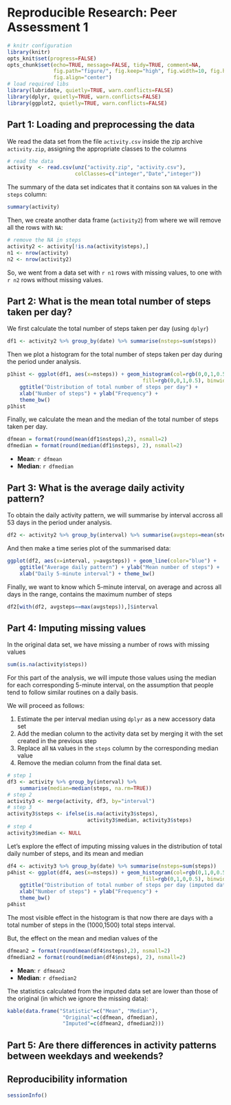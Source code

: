 # Reproducible Research: Peer Assessment 1

```r
# knitr configuration
library(knitr)
opts_knit$set(progress=FALSE)
opts_chunk$set(echo=TRUE, message=FALSE, tidy=TRUE, comment=NA,
               fig.path="figure/", fig.keep="high", fig.width=10, fig.height=6,
               fig.align="center")
# load required libs
library(lubridate, quietly=TRUE, warn.conflicts=FALSE)
library(dplyr, quietly=TRUE, warn.conflicts=FALSE)
library(ggplot2, quietly=TRUE, warn.conflicts=FALSE)
```

## Part 1: Loading and preprocessing the data

We read the data set from the file `activity.csv` inside the zip archive
`activity.zip`, assigning the appropriate classes to the columns

```r
# read the data
activity  <- read.csv(unz("activity.zip", "activity.csv"),
                      colClasses=c("integer","Date","integer"))
```

The summary of the data set indicates that it contains son `NA` values in the
`steps` column:

```r
summary(activity)
```

Then, we create another data frame (`activity2`) from where we will remove all
the rows with `NA`:

```r
# remove the NA in steps
activity2 <- activity[!is.na(activity$steps),]
n1 <- nrow(activity)
n2 <- nrow(activity2)
```

So, we went from a data set with `r n1` rows with missing values, to one 
with `r n2` rows without missing values.

## Part 2: What is the mean total number of steps taken per day?

We first calculate the total number of steps taken per day (using `dplyr`)

```r
df1 <- activity2 %>% group_by(date) %>% summarise(nsteps=sum(steps))
```

Then we plot a histogram for the total number of steps taken per day during
the period under analysis.

```r
p1hist <- ggplot(df1, aes(x=nsteps)) + geom_histogram(col=rgb(0,0,1,0.5), 
                                            fill=rgb(0,0,1,0.5), binwidth=500) +
    ggtitle("Distribution of total number of steps per day") +
    xlab("Number of steps") + ylab("Frequency") +
    theme_bw()
p1hist
```

Finally, we calculate the mean and the median of the total number of steps taken
per day.

```r
dfmean = format(round(mean(df1$nsteps),2), nsmall=2)
dfmedian = format(round(median(df1$nsteps), 2), nsmall=2)
```

- **Mean**: `r dfmean`
- **Median**: `r dfmedian`


## Part 3: What is the average daily activity pattern?

To obtain the daily activity pattern, we will summarise by interval accross
all 53 days in the period under analysis.

```r
df2 <- activity2 %>% group_by(interval) %>% summarise(avgsteps=mean(steps))
```

And then make a time series plot of the summarised data:

```r
ggplot(df2, aes(x=interval, y=avgsteps)) + geom_line(color="blue") +
    ggtitle("Average daily pattern") + ylab("Mean number of steps") +
    xlab("Daily 5-minute interval") + theme_bw()
```

Finally, we want to know which 5-minute interval, on average and across all
days in the range, contains the maximum number of steps

```r
df2[with(df2, avgsteps==max(avgsteps)),]$interval
```

## Part 4: Imputing missing values

In the original data set, we have missing a number of rows with missing values

```r
sum(is.na(activity$steps))
```

For this part of the analysis, we will impute those values using the median 
for each corresponding 5-minute interval, on the assumption that people tend 
to follow similar routines on a daily basis.

We will proceed as follows:

1. Estimate the per interval median using `dplyr` as a new accessory data set
2. Add the median column to the activity data set by merging it with the set
   created in the previous step
3. Replace all `NA` values in the `steps` column by the corresponding median
   value
4. Remove the median column from the final data set.

```r
# step 1
df3 <- activity %>% group_by(interval) %>% 
    summarise(median=median(steps, na.rm=TRUE))
# step 2
activity3 <- merge(activity, df3, by="interval")
# step 3
activity3$steps <- ifelse(is.na(activity3$steps), 
                          activity3$median, activity3$steps)
# step 4
activity3$median <- NULL
```

Let's explore the effect of imputing missing values in the distribution of total
daily number of steps, and its mean and median

```r
df4 <- activity3 %>% group_by(date) %>% summarise(nsteps=sum(steps))
p4hist <- ggplot(df4, aes(x=nsteps)) + geom_histogram(col=rgb(0,1,0,0.5), 
                                            fill=rgb(0,1,0,0.5), binwidth=500) +
    ggtitle("Distribution of total number of steps per day (imputed data)") +
    xlab("Number of steps") + ylab("Frequency") +
    theme_bw()
p4hist
```

The most visible effect in the histogram is that now there are days with a 
total number of steps in the (1000,1500) total steps interval.

But, the effect on the mean and median values of the 

```r
dfmean2 = format(round(mean(df4$nsteps),2), nsmall=2)
dfmedian2 = format(round(median(df4$nsteps), 2), nsmall=2)
```

- **Mean**: `r dfmean2`
- **Median**: `r dfmedian2`

The statistics calculated from the imputed data set are lower than those of
the original (in which we ignore the missing data):

```r
kable(data.frame("Statistic"=c("Mean", "Median"),
                  "Original"=c(dfmean, dfmedian),
                  "Imputed"=c(dfmean2, dfmedian2)))
```

## Part 5: Are there differences in activity patterns between weekdays and weekends?


## Reproducibility information

```r
sessionInfo()
```

